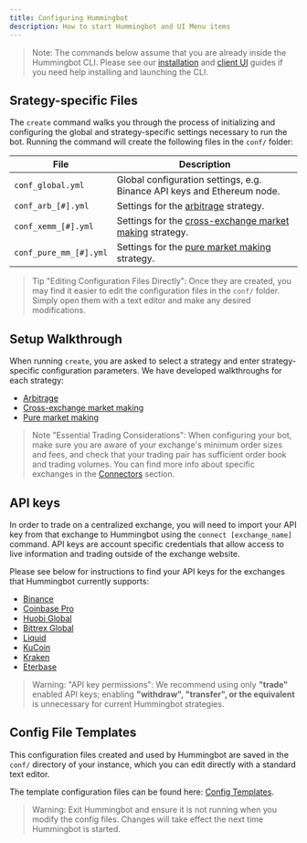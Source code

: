 ```yaml
---
title: Configuring Hummingbot 
description: How to start Hummingbot and UI Menu items 
---
```


> Note: The commands below assume that you are already inside the Hummingbot CLI. Please see our  [installation](/installation) and [client UI](/operation/client) guides if you need help installing and launching the CLI.

## Srategy-specific Files

The `create` command walks you through the process of initializing and configuring the global and strategy-specific settings necessary to run the bot. Running the command will create the following files in the `conf/` folder:

File | Description
---|---
`conf_global.yml` | Global configuration settings, e.g. Binance API keys and Ethereum node.
`conf_arb_[#].yml` | Settings for the [arbitrage](/strategies/arbitrage/) strategy.
`conf_xemm_[#].yml` | Settings for the [cross-exchange market making](/strategies/cross-exchange-market-making/) strategy.
`conf_pure_mm_[#].yml` | Settings for the [pure market making](/strategies/pure-market-making/) strategy.

> Tip "Editing Configuration Files Directly": Once they are created, you may find it easier to edit the configuration files in the `conf/` folder. Simply open them with a text editor and make any desired modifications.

## Setup Walkthrough

When running `create`, you are asked to select a strategy and enter strategy-specific configuration parameters. We have developed walkthroughs for each strategy:

* [Arbitrage](/strategies/arbitrage#configuration-walkthrough)
* [Cross-exchange market making](/strategies/cross-exchange-market-making#configuration-walkthrough)
* [Pure market making](/strategies/pure-market-making#configuration-walkthrough)

> Note "Essential Trading Considerations": When configuring your bot, make sure you are aware of your exchange's minimum order sizes and fees, and check that your trading pair has sufficient order book and trading volumes. You can find more info about specific exchanges in the [Connectors](/connectors) section.

## API keys

In order to trade on a centralized exchange, you will need to import your API key from that exchange to Hummingbot using the `connect [exchange_name]` command. API keys are account specific credentials that allow access to live information and trading outside of the exchange website.

Please see below for instructions to find your API keys for the exchanges that Hummingbot currently supports:

* [Binance](/connectors/binance/#creating-binance-api-keys)
* [Coinbase Pro](/connectors/coinbase/#creating-coinbase-pro-api-keys)
* [Huobi Global](/connectors/huobi/#creating-huobi-api-keys)
* [Bittrex Global](/connectors/bittrex/#creating-bittrex-api-keys)
* [Liquid](/connectors/liquid/#creating-liquid-api-keys)
* [KuCoin](/connectors/kucoin/#creating-kucoin-api-keys)
* [Kraken](/connectors/kraken/#creating-kraken-api-keys)
* [Eterbase](/connectors/eterbase/#creating-eterbase-api-keys)

> Warning: "API key permissions": We recommend using only **"trade"** enabled API keys; enabling **"withdraw", "transfer", or the equivalent** is unnecessary for current Hummingbot strategies.

## Config File Templates

This configuration files created and used by Hummingbot are saved in the `conf/` directory of your instance, which you can edit directly with a standard text editor.

The template configuration files can be found here: [Config Templates](https://github.com/CoinAlpha/hummingbot/tree/master/hummingbot/templates).

> Warning: Exit Hummingbot and ensure it is not running when you modify the config files. Changes will take effect the next time Hummingbot is started.

